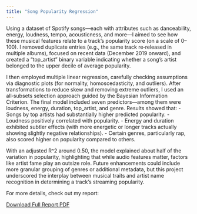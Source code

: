 ```yaml
---
title: "Song Popularity Regression"
---
```


Using a dataset of Spotify songs—each with attributes such as danceability, energy, loudness, tempo, acousticness, and more—I aimed to see how these musical features relate to a track’s popularity score (on a scale of 0–100). I removed duplicate entries (e.g., the same track re‑released in multiple albums), focused on recent data (December 2019 onward), and created a “top_artist” binary variable indicating whether a song’s artist belonged to the upper decile of average popularity.

I then employed multiple linear regression, carefully checking assumptions via diagnostic plots (for normality, homoscedasticity, and outliers). After transformations to reduce skew and removing extreme outliers, I used an all‑subsets selection approach guided by the Bayesian Information Criterion. The final model included seven predictors—among them were loudness, energy, duration, top_artist, and genre. Results showed that:
- Songs by top artists had substantially higher predicted popularity.
- Loudness positively correlated with popularity.
- Energy and duration exhibited subtler effects (with more energetic or longer tracks actually showing slightly negative relationships).
- Certain genres, particularly rap, also scored higher on popularity compared to others.

With an adjusted R^2 around 0.50, the model explained about half of the variation in popularity, highlighting that while audio features matter, factors like artist fame play an outsize role. Future enhancements could include more granular grouping of genres or additional metadata, but this project underscored the interplay between musical traits and artist name recognition in determining a track’s streaming popularity.

For more details, check out my report:

[Download Full Report PDF](downloads/STATS 101A Project.pdf){.btn .btn-success target="_blank"}
